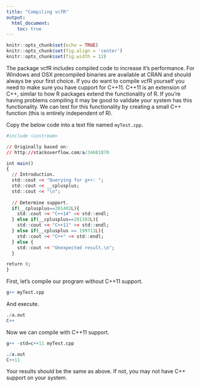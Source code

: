 ```yaml
---
title: "Compiling vcfR"
output:
  html_document:
    toc: true
---
```



```r
knitr::opts_chunk$set(echo = TRUE)
knitr::opts_chunk$set(fig.align = 'center')
knitr::opts_chunk$set(fig.width = 12)
```


The package vcfR includes compiled code to increase it's performance.
For Windows and OSX precompiled binaries are available at CRAN and should always be your first choice.
If you do want to compile vcfR yourself you need to make sure you have cupport for C++11.
C++11 is an extension of C++, similar to how R packages extend the functionality of R.
If you're having problems compiling it may be good to validate your system has this functionality.
We can test for this functionality by creating a small C++ function (this is entirely independent of R).


Copy the below code into a text file named `myTest.cpp`.


```r
#include <iostream>

// Originally based on:
// http://stackoverflow.com/a/34681870

int main()
{
  // Introduction.
  std::cout << "Querying for g++: ";
  std::cout << __cplusplus;
  std::cout << "\n";
  
  // Determine support.
  if(__cplusplus==201402L){
    std::cout << "C++14" << std::endl;
  } else if(__cplusplus==201103L){
    std::cout << "C++11" << std::endl;
  } else if(__cplusplus == 199711L){
    std::cout << "C++" << std::endl;
  } else {
    std::cout << "Unexpected result.\n";
  }

return 0;
}
```


First, let's compile our program without C++11 support.


```r
g++ myTest.cpp
```

And execute.

```r
./a.out
C++
```

Now we can compile with C++11 support.

```r
g++ -std=c++11 myTest.cpp 
```


```r
./a.out
C++11
```


Your results should be the same as above.
If not, you may not have C++ support on your system.

